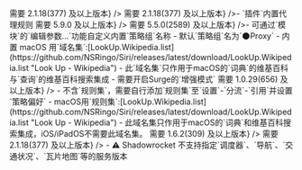 
<ModuleInstall urlPrefix="https://github.com/NSRingo/Siri/releases/latest/download/">
  <ModuleInstall.Tab type="loon">
    <ModuleInstall.Item
      url="Siri.plugin"
      title="iOS"
      badge={<>需要 2.1.18(377) 及以上版本</>}
    />
    <ModuleInstall.Item
      url="Siri.macOS.plugin"
      title="macOS"
      badge={<>需要 2.1.18(377) 及以上版本</>}
    />- `插件`内置代理规则
  </ModuleInstall.Tab>
  <ModuleInstall.Tab type="surge">
    <ModuleInstall.Item
      url="Siri.sgmodule"
      title="iOS"
      badge={<>需要 5.9.0 及以上版本</>}
    />
    <ModuleInstall.Item
      url="Siri.macOS.sgmodule"
      title="macOS"
      badge={<>需要 5.5.0(2589) 及以上版本</>}
    />- 可通过`模块`的`编辑参数…`功能自定义内置`策略组`名称 -
    默认`策略组`名为`🌑Proxy` - 内置 macOS
    用`域名集`:[LookUp.Wikipedia.list](https://github.com/NSRingo/Siri/releases/latest/download/LookUp.Wikipedia.list
    "Look Up - Wikipedia") -
    此`域名集`只作用于macOS的`词典`的维基百科与`查询`的维基百科搜索集成 -
    需要开启Surge的`增强模式`
  </ModuleInstall.Tab>
  <ModuleInstall.Tab type="qx">
    <ModuleInstall.Item
      url="Siri.snippet"
      badge={<>需要 1.0.29(656) 及以上版本</>}
    />
    - 不含`规则集`，需要自行添加`规则集`至`设置`-`分流`-`引用`并设置`策略偏好` -
    macOS用`规则集`:[LookUp.Wikipedia.list](https://github.com/NSRingo/Siri/releases/latest/download/LookUp.Wikipedia.list
    "Look Up - Wikipedia") - 此域名集只作用于macOS的`词典`和维基百科搜索集成，iOS/iPadOS不需要此域名集。
  </ModuleInstall.Tab>
  <ModuleInstall.Tab type="stash">
    <ModuleInstall.Item
      url="Siri.stoverride"
      title="iOS"
      badge={<>需要 1.6.2(309) 及以上版本</>}
    />
    <ModuleInstall.Item
      url="Siri.macOS.stoverride"
      title="macOS"
      badge={<>需要 2.1.18(377) 及以上版本</>}
    />
  </ModuleInstall.Tab>
  <ModuleInstall.Tab type="shadowrocket">
    <ModuleInstall.Item url="Siri.srmodule">
      - ⚠️ Shadowrocket
      不支持指定`调度器`、`导航`、`交通状况`、`瓦片地图`等的服务版本
    </ModuleInstall.Item>
  </ModuleInstall.Tab>
</ModuleInstall>
